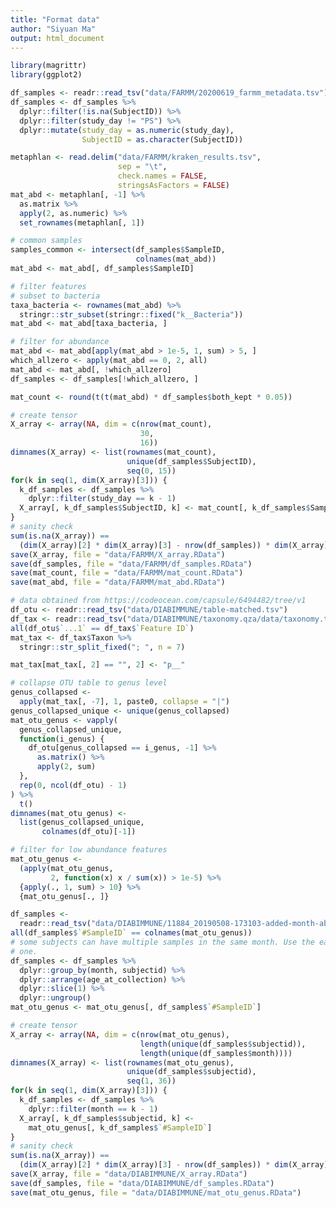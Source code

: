 ```yaml
---
title: "Format data"
author: "Siyuan Ma"
output: html_document
---
```


```r
library(magrittr)
library(ggplot2)
```

```r
df_samples <- readr::read_tsv("data/FARMM/20200619_farmm_metadata.tsv") 
df_samples <- df_samples %>% 
  dplyr::filter(!is.na(SubjectID)) %>% 
  dplyr::filter(study_day != "PS") %>% 
  dplyr::mutate(study_day = as.numeric(study_day),
                SubjectID = as.character(SubjectID))

metaphlan <- read.delim("data/FARMM/kraken_results.tsv",
                        sep = "\t",
                        check.names = FALSE,
                        stringsAsFactors = FALSE)
mat_abd <- metaphlan[, -1] %>% 
  as.matrix %>% 
  apply(2, as.numeric) %>% 
  set_rownames(metaphlan[, 1])

# common samples
samples_common <- intersect(df_samples$SampleID,
                            colnames(mat_abd))
mat_abd <- mat_abd[, df_samples$SampleID]

# filter features
# subset to bacteria
taxa_bacteria <- rownames(mat_abd) %>% 
  stringr::str_subset(stringr::fixed("k__Bacteria"))
mat_abd <- mat_abd[taxa_bacteria, ]

# filter for abundance
mat_abd <- mat_abd[apply(mat_abd > 1e-5, 1, sum) > 5, ]
which_allzero <- apply(mat_abd == 0, 2, all)
mat_abd <- mat_abd[, !which_allzero]
df_samples <- df_samples[!which_allzero, ]

mat_count <- round(t(t(mat_abd) * df_samples$both_kept * 0.05))

# create tensor
X_array <- array(NA, dim = c(nrow(mat_count),
                             30,
                             16))
dimnames(X_array) <- list(rownames(mat_count),
                          unique(df_samples$SubjectID),
                          seq(0, 15))
for(k in seq(1, dim(X_array)[3])) {
  k_df_samples <- df_samples %>% 
    dplyr::filter(study_day == k - 1)
  X_array[, k_df_samples$SubjectID, k] <- mat_count[, k_df_samples$SampleID]
}
# sanity check
sum(is.na(X_array)) == 
  (dim(X_array)[2] * dim(X_array)[3] - nrow(df_samples)) * dim(X_array)[1]
save(X_array, file = "data/FARMM/X_array.RData")
save(df_samples, file = "data/FARMM/df_samples.RData")
save(mat_count, file = "data/FARMM/mat_count.RData")
save(mat_abd, file = "data/FARMM/mat_abd.RData")
```

```r
# data obtained from https://codeocean.com/capsule/6494482/tree/v1
df_otu <- readr::read_tsv("data/DIABIMMUNE/table-matched.tsv")
df_tax <- readr::read_tsv("data/DIABIMMUNE/taxonomy.qza/data/taxonomy.tsv")
all(df_otu$`...1` == df_tax$`Feature ID`)
mat_tax <- df_tax$Taxon %>% 
  stringr::str_split_fixed("; ", n = 7)

mat_tax[mat_tax[, 2] == "", 2] <- "p__"

# collapse OTU table to genus level
genus_collapsed <- 
  apply(mat_tax[, -7], 1, paste0, collapse = "|")
genus_collapsed_unique <- unique(genus_collapsed)
mat_otu_genus <- vapply(
  genus_collapsed_unique,
  function(i_genus) {
    df_otu[genus_collapsed == i_genus, -1] %>% 
      as.matrix() %>% 
      apply(2, sum)
  },
  rep(0, ncol(df_otu) - 1)
) %>% 
  t()
dimnames(mat_otu_genus) <- 
  list(genus_collapsed_unique,
       colnames(df_otu)[-1])

# filter for low abundance features
mat_otu_genus <- 
  (apply(mat_otu_genus,
         2, function(x) x / sum(x)) > 1e-5) %>% 
  {apply(., 1, sum) > 10} %>% 
  {mat_otu_genus[., ]}

df_samples <- 
  readr::read_tsv("data/DIABIMMUNE/11884_20190508-173103-added-month-abx.txt")
all(df_samples$`#SampleID` == colnames(mat_otu_genus))
# some subjects can have multiple samples in the same month. Use the earlier 
# one.
df_samples <- df_samples %>% 
  dplyr::group_by(month, subjectid) %>% 
  dplyr::arrange(age_at_collection) %>% 
  dplyr::slice(1) %>% 
  dplyr::ungroup()
mat_otu_genus <- mat_otu_genus[, df_samples$`#SampleID`]

# create tensor
X_array <- array(NA, dim = c(nrow(mat_otu_genus),
                             length(unique(df_samples$subjectid)),
                             length(unique(df_samples$month))))
dimnames(X_array) <- list(rownames(mat_otu_genus),
                          unique(df_samples$subjectid),
                          seq(1, 36))
for(k in seq(1, dim(X_array)[3])) {
  k_df_samples <- df_samples %>% 
    dplyr::filter(month == k - 1)
  X_array[, k_df_samples$subjectid, k] <- 
    mat_otu_genus[, k_df_samples$`#SampleID`]
}
# sanity check
sum(is.na(X_array)) == 
  (dim(X_array)[2] * dim(X_array)[3] - nrow(df_samples)) * dim(X_array)[1]
save(X_array, file = "data/DIABIMMUNE/X_array.RData")
save(df_samples, file = "data/DIABIMMUNE/df_samples.RData")
save(mat_otu_genus, file = "data/DIABIMMUNE/mat_otu_genus.RData")
```